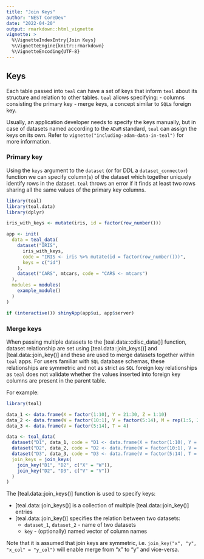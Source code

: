 ```yaml
---
title: "Join Keys"
author: "NEST CoreDev"
date: "2022-04-20"
output: rmarkdown::html_vignette
vignette: >
  %\VignetteIndexEntry{Join Keys}
  %\VignetteEngine{knitr::rmarkdown}
  %\VignetteEncoding{UTF-8}
---
```


## Keys

Each table passed into `teal` can have a set of keys that inform `teal` about its structure and relation
to other tables. `teal` allows specifying:
- columns consisting the primary key
- merge keys, a concept similar to `SQL`s foreign key.

Usually, an application developer needs to specify the keys manually, but in case of datasets named according
to the `ADaM` standard, `teal` can assign the keys on its own. Refer to `vignette("including-adam-data-in-teal")` for more information.

### Primary key

Using the `keys` argument to the `dataset` (or for DDL a `dataset_connector`) function we can specify column(s) of the
dataset which together uniquely identify rows in the dataset. `teal` throws an error if it finds at least two rows
sharing all the same values of the primary key columns.

```r
library(teal)
library(teal.data)
library(dplyr)

iris_with_keys <- mutate(iris, id = factor(row_number()))

app <- init(
  data = teal_data(
    dataset("IRIS",
      iris_with_keys,
      code = "IRIS <- iris %>% mutate(id = factor(row_number()))",
      keys = c("id")
    ),
    dataset("CARS", mtcars, code = "CARS <- mtcars")
  ),
  modules = modules(
    example_module()
  )
)

if (interactive()) shinyApp(app$ui, app$server)
```

### Merge keys

When passing multiple datasets to the [teal.data::cdisc_data()] function, dataset relationship are set using
[teal.data::join_keys()] and [teal.data::join_key()] and these are used to merge datasets together
within `teal` apps. For users familiar with `SQL` database schemas, these relationships are symmetric and not as strict
as `SQL` foreign key relationships as `teal` does not validate whether the values inserted into foreign key
columns are present in the parent table.

For example:

```r
library(teal)

data_1 <- data.frame(X = factor(1:10), Y = 21:30, Z = 1:10)
data_2 <- data.frame(W = factor(10:1), V = factor(5:14), M = rep(1:5, 2))
data_3 <- data.frame(V = factor(5:14), T = 4)

data <- teal_data(
  dataset("D1", data_1, code = "D1 <- data.frame(X = factor(1:10), Y = 21:30, Z = 1:10)"),
  dataset("D2", data_2, code = "D2 <- data.frame(W = factor(10:1), V = factor(5:14), M = rep(1:5, 2))"),
  dataset("D3", data_3, code = "D3 <- data.frame(V = factor(5:14), T = 4)"),
  join_keys = join_keys(
    join_key("D1", "D2", c("X" = "W")),
    join_key("D2", "D3", c("V" = "V"))
  )
)
```

The [teal.data::join_keys()] function is used to specify keys:

- [teal.data::join_keys()] is a collection of multiple [teal.data::join_key()] entries
- [teal.data::join_key()] specifies the relation between two datasets:
  - `dataset_1`, `dataset_2` - name of two datasets
  - `key` - (optionally) named vector of column names

Note that it is assumed that join keys are symmetric, i.e. `join_key("x", "y", "x_col" = "y_col")` will enable merge
from "x" to "y" and vice-versa.

